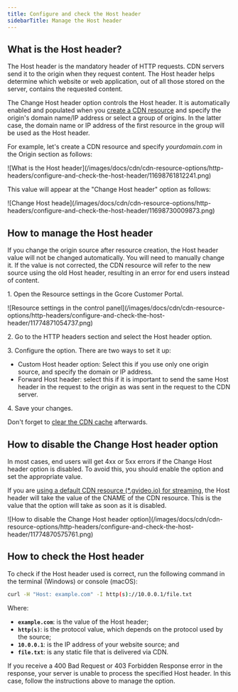 ---
title: Configure and check the Host header
sidebarTitle: Manage the Host header
---

## What is the Host header?

The Host header is the mandatory header of HTTP requests. CDN servers send it to the origin when they request content. The Host header helps determine which website or web application, out of all those stored on the server, contains the requested content.

The Change Host header option controls the Host header. It is automatically enabled and populated when you [create a CDN resource](/cdn/getting-started/create-a-cdn-resource/create-a-cdn-resource-for-only-static-files) and specify the origin's domain name/IP address or select a group of origins. In the latter case, the domain name or IP address of the first resource in the group will be used as the Host header.

For example, let's create a CDN resource and specify _yourdomain.com_ in the Origin section as follows:


<Frame>![What is the Host header](/images/docs/cdn/cdn-resource-options/http-headers/configure-and-check-the-host-header/11698761812241.png)</Frame>



This value will appear at the "Change Host header" option as follows:


<Frame>![Change Host heade](/images/docs/cdn/cdn-resource-options/http-headers/configure-and-check-the-host-header/11698730009873.png)</Frame>



## How to manage the Host header

If you change the origin source after resource creation, the Host header value will not be changed automatically. You will need to manually change it. If the value is not corrected, the CDN resource will refer to the new source using the old Host header, resulting in an error for end users instead of content.

1\. Open the Resource settings in the Gcore Customer Portal.


<Frame>![Resource settings in the control panel](/images/docs/cdn/cdn-resource-options/http-headers/configure-and-check-the-host-header/11774871054737.png)</Frame>



2\. Go to the HTTP headers section and select the Host header option.

3\. Configure the option. There are two ways to set it up:

  * Custom Host header option: Select this if you use only one origin source, and specify the domain or IP address.
  * Forward Host header: select this if it is important to send the same Host header in the request to the origin as was sent in the request to the CDN server.



4\. Save your changes.

Don't forget to [clear the CDN cache](/cdn/clear-cdn-resource-cache-by-url-pattern-or-all) afterwards.

## How to disable the Change Host header option

In most cases, end users will get 4xx or 5xx errors if the Change Host header option is disabled. To avoid this, you should enable the option and set the appropriate value.

If you are [using a default CDN resource (*.gvideo.io) for streaming](/streaming-platform/how-the-streaming-platform-interact-with-the-cdn), the Host header will take the value of the CNAME of the CDN resource. This is the value that the option will take as soon as it is disabled.


<Frame>![How to disable the Change Host header option](/images/docs/cdn/cdn-resource-options/http-headers/configure-and-check-the-host-header/11774870575761.png)</Frame>



## How to check the Host header

To check if the Host header used is correct, run the following command in the terminal (Windows) or console (macOS):

```sh
curl -H "Host: example.com" -I http(s)://10.0.0.1/file.txt
```

Where:

  * **`example.com`**: is the value of the Host header;
  * **`http(s)`**: is the protocol value, which depends on the protocol used by the source;
  * **`10.0.0.1`**: is the IP address of your website source; and
  * **`file.txt`**: is any static file that is delivered via CDN.



If you receive a 400 Bad Request or 403 Forbidden Response error in the response, your server is unable to process the specified Host header. In this case, follow the instructions above to manage the option.